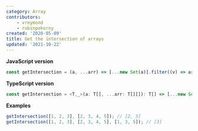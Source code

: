 ```yaml
---
category: Array
contributors:
    - vreymond
    - robinpokorny
created: '2020-05-09'
title: Get the intersection of arrays
updated: '2021-10-22'
---
```


**JavaScript version**

```js
const getIntersection = (a, ...arr) => [...new Set(a)].filter((v) => arr.every((b) => b.includes(v)));
```

**TypeScript version**

```js
const getIntersection = <T,_>(a: T[], ...arr: T[][]): T[] => [...new Set(a)].filter((v) => arr.every((b) => b.includes(v)));
```

**Examples**

```js
getIntersection([1, 2, 3], [2, 3, 4, 5]); // [2, 3]
getIntersection([1, 2, 3], [2, 3, 4, 5], [1, 3, 5]); // [3]
```
